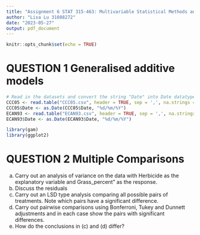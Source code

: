 ```yaml
---
title: "Assignment 6 STAT 315-463: Multivariable Statistical Methods and Applications"
author: "Lisa Lu 31088272"
date: "2023-05-27"
output: pdf_document
---
```


```r
knitr::opts_chunk$set(echo = TRUE)
```

# QUESTION 1 Generalised additive models

```r
# Read in the datasets and convert the string "Date" into Date datatype variables
CCC05 <- read.table("CCC05.csv", header = TRUE, sep = ',', na.strings = "na")
CCC05$Date <- as.Date(CCC05$Date, "%d/%m/%Y")
ECAN93 <- read.table("ECAN93.csv", header = TRUE, sep = ',', na.strings = "na")
ECAN93$Date <- as.Date(ECAN93$Date, "%d/%m/%Y")
```

```r
library(gam)
library(ggplot2)
```


# QUESTION 2 Multiple Comparisons
(a) Carry out an analysis of variance on the data with Herbicide as the explanatory variable and Grass_percent" as the response.
(b) Discuss the residuals
(c) Carry out an LSD type analysis comparing all possible pairs of treatments. Note which pairs have a significant difference.
(d) Carry out pairwise comparisons using Bonferroni, Tukey and Dunnett adjustments and in each case show the pairs with significant differences.
(e) How do the conclusions in (c) and (d) differ?